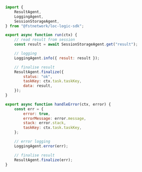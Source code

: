 ```javascript title="result-aggregator.js" showLineNumbers
import {
    ResultAgent,
    LoggingAgent,
    SessionStorageAgent,
} from "@fstnetwork/loc-logic-sdk";

export async function run(ctx) {
    // read result from session
    const result = await SessionStorageAgent.get("result");

    // logging
    LoggingAgent.info({ result: result });

    // finalise result
    ResultAgent.finalize({
        status: "ok",
        taskKey: ctx.task.taskKey,
        data: result,
    });
}

export async function handleError(ctx, error) {
    const err = {
        error: true,
        errorMessage: error.message,
        stack: error.stack,
        taskKey: ctx.task.taskKey,
    };

    // error logging
    LoggingAgent.error(err);

    // finalise result
    ResultAgent.finalize(err);
}
```

